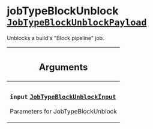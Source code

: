 <!--
  _____   ____    _   _  ____ _______   ______ _____ _____ _______
  |  __  / __   |  | |/ __ __   __| |  ____|  __ _   _|__   __|
  | |  | | |  | | |  | | |  | | | |    | |__  | |  | || |    | |
  | |  | | |  | | | . ` | |  | | | |    |  __| | |  | || |    | |
  | |__| | |__| | | |  | |__| | | |    | |____| |__| || |_   | |
  |_____/ ____/  |_| _|____/  |_|    |______|_____/_____|  |_|
  This file is auto-generated by script/generate_graphql_api_content.sh,
  please build the schema.json by running `rails api:graph:export`
  with https://github.com/buildkite/buildkite/,
  replace the content in data/graphql_data_schema.json
  and run the generation script `./scripts/generate-graphql-api-content.sh`.
-->
<!-- vale off -->

<h1 class="has-pills" data-algolia-exclude>
  jobTypeBlockUnblock
  <a href="/docs/apis/graphql/schemas/object/jobtypeblockunblockpayload" class="pill pill--object pill--normal-case pill--large" title="Go to OBJECT JobTypeBlockUnblockPayload"><code>JobTypeBlockUnblockPayload</code></a>

</h1>
<!-- vale on -->

<p>Unblocks a build's &quot;Block pipeline&quot; job.</p>

<table class="responsive-table responsive-table--single-column-rows">
  <thead>
    <th>
      <h2 data-algolia-exclude>Arguments</h2>
    </th>
  </thead>
  <tbody>
    <tr>
      <td>
        <h3 class="is-small has-pills">
          <code>input</code>
          <a
            href="/docs/apis/graphql/schemas/input_object/jobtypeblockunblockinput"
            class="pill pill--input_object pill--normal-case pill--medium"
            title="Go to INPUT_OBJECT JobTypeBlockUnblockInput"
          >
            <code>JobTypeBlockUnblockInput</code>
          </a>
        </h3>
        <p>Parameters for JobTypeBlockUnblock</p>
      </td>
    </tr>
  </tbody>
</table>

